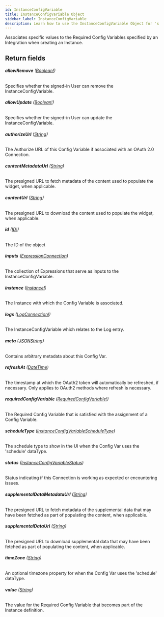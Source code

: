 ```yaml
---
id: InstanceConfigVariable
title: InstanceConfigVariable Object
sidebar_label: InstanceConfigVariable
description: Learn how to use the InstanceConfigVariable Object for 's API.
---
```


Associates specific values to the Required Config Variables specified by an
Integration when creating an Instance.

## Return fields

###### <b>allowRemove</b> ([Boolean!](api/schema/scalar/Boolean.mdx))

Specifies whether the signed-in User can remove the InstanceConfigVariable.

###### <b>allowUpdate</b> ([Boolean!](api/schema/scalar/Boolean.mdx))

Specifies whether the signed-in User can update the InstanceConfigVariable.

###### <b>authorizeUrl</b> ([String](api/schema/scalar/String.mdx))

The Authorize URL of this Config Variable if associated with an OAuth 2.0 Connection.

###### <b>contentMetadataUrl</b> ([String](api/schema/scalar/String.mdx))

The presigned URL to fetch metadata of the content used to populate the widget, when applicable.

###### <b>contentUrl</b> ([String](api/schema/scalar/String.mdx))

The presigned URL to download the content used to populate the widget, when applicable.

###### <b>id</b> ([ID!](api/schema/scalar/ID.mdx))

The ID of the object

###### <b>inputs</b> ([ExpressionConnection](api/schema/object/ExpressionConnection.mdx))

The collection of Expressions that serve as inputs to the InstanceConfigVariable.

###### <b>instance</b> ([Instance!](api/schema/object/Instance.mdx))

The Instance with which the Config Variable is associated.

###### <b>logs</b> ([LogConnection!](api/schema/object/LogConnection.mdx))

The InstanceConfigVariable which relates to the Log entry.

###### <b>meta</b> ([JSONString](api/schema/scalar/JSONString.mdx))

Contains arbitrary metadata about this Config Var.

###### <b>refreshAt</b> ([DateTime](api/schema/scalar/DateTime.mdx))

The timestamp at which the OAuth2 token will automatically be refreshed, if necessary. Only applies to OAuth2 methods where refresh is necessary.

###### <b>requiredConfigVariable</b> ([RequiredConfigVariable!](api/schema/object/RequiredConfigVariable.mdx))

The Required Config Variable that is satisfied with the assignment of a Config Variable.

###### <b>scheduleType</b> ([InstanceConfigVariableScheduleType](api/schema/enum/InstanceConfigVariableScheduleType.mdx))

The schedule type to show in the UI when the Config Var uses the 'schedule' dataType.

###### <b>status</b> ([InstanceConfigVariableStatus](api/schema/enum/InstanceConfigVariableStatus.mdx))

Status indicating if this Connection is working as expected or encountering issues.

###### <b>supplementalDataMetadataUrl</b> ([String](api/schema/scalar/String.mdx))

The presigned URL to fetch metadata of the supplemental data that may have been fetched as part of populating the content, when applicable.

###### <b>supplementalDataUrl</b> ([String](api/schema/scalar/String.mdx))

The presigned URL to download supplemental data that may have been fetched as part of populating the content, when applicable.

###### <b>timeZone</b> ([String](api/schema/scalar/String.mdx))

An optional timezone property for when the Config Var uses the 'schedule' dataType.

###### <b>value</b> ([String](api/schema/scalar/String.mdx))

The value for the Required Config Variable that becomes part of the Instance definition.
